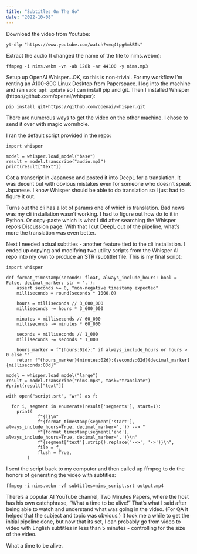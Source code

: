 ```yaml
---
title: "Subtitles On The Go"
date: "2022-10-08"
---
```


Download the video from Youtube:

```
yt-dlp "https://www.youtube.com/watch?v=q4tpg6mkBTs"
```

Extract the audio (I changed the name of the file to nims.webm):

```
ffmpeg -i nims.webm -vn -ab 128k -ar 44100 -y nims.mp3
```

Setup up OpenAI Whisper...OK, so this is non-trivial. For my workflow I'm renting an A100-80G Linux Desktop from Paperspace. I log into the machine and
ran `sudo apt update` so I can install pip and git. Then I installed Whisper (https://github.com/openai/whisper):

```
pip install git+https://github.com/openai/whisper.git 
```

There are numerous ways to get the video on the other machine. I chose to send it over with magic wormhole.

I ran the default script provided in the repo:

```
import whisper

model = whisper.load_model("base")
result = model.transcribe("audio.mp3")
print(result["text"])
```

Got a transcript in Japanese and posted it into DeepL for a translation. It was decent but with obvious mistakes even for someone who doesn't speak
Japanese. I know Whisper should be able to do translation so I just had to figure it out. 

Turns out the cli has a lot of params one of which is translation. Bad news was my cli installation wasn't working. I had to figure out how do to it in Python. Or copy-paste which is what I did after searching the Whisper repo's Discussion page. With that I cut DeepL out of the pipeline, what's more the translation was even better. 

Next I needed actual subtitles - another feature tied to the cli installation. I ended up copying and modifying two utility scripts from the Whisper AI repo into my own to produce an STR (subtitle) file. This is my final script:

```
import whisper

def format_timestamp(seconds: float, always_include_hours: bool = False, decimal_marker: str = '.'):
    assert seconds >= 0, "non-negative timestamp expected"
    milliseconds = round(seconds * 1000.0)

    hours = milliseconds // 3_600_000
    milliseconds -= hours * 3_600_000

    minutes = milliseconds // 60_000
    milliseconds -= minutes * 60_000

    seconds = milliseconds // 1_000
    milliseconds -= seconds * 1_000

    hours_marker = f"{hours:02d}:" if always_include_hours or hours > 0 else ""
    return f"{hours_marker}{minutes:02d}:{seconds:02d}{decimal_marker}{milliseconds:03d}"

model = whisper.load_model("large")
result = model.transcribe("nims.mp3", task="translate")
#print(result["text"])

with open("script.srt", "w+") as f:

  for i, segment in enumerate(result['segments'], start=1):
    print(
            f"{i}\n"
            f"{format_timestamp(segment['start'], always_include_hours=True, decimal_marker=',')} --> "
            f"{format_timestamp(segment['end'], always_include_hours=True, decimal_marker=',')}\n"
            f"{segment['text'].strip().replace('-->', '->')}\n",
            file = f,
            flush = True,
        )
```

I sent the script back to my computer and then called up ffmpeg to do the honors of generating the video with subtitles:


```
ffmpeg -i nims.webn -vf subtitles=nims_script.srt output.mp4
```

There's a popular AI YouTube channel, Two Minutes Papers, where the host has his own catchphrase, "What a time to be alive!" That's what I said
after being able to watch and understand what was going in the video. (For QA it helped that the subject and topic was obvious.) It took me a while
to get the initial pipeline done, but now that its set, I can probably go from video to video with English subtitles in less than 5 minutes - 
controlling for the size of the video.

What a time to be alive.
